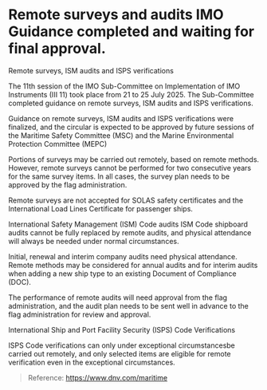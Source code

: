 # Remote surveys and audits IMO Guidance completed and waiting for final approval.

<div data-type='wrapper'>
Remote surveys, ISM audits and ISPS verifications

The 11th session of the IMO Sub-Committee on Implementation of IMO Instruments (III 11) took place from 21 to 25 July 2025. The Sub-Committee completed guidance on remote surveys, ISM audits and ISPS verifications. 

Guidance on remote surveys, ISM audits and ISPS verifications were finalized, and the circular is expected to be approved by future sessions of the Maritime Safety  Committee (MSC) and the Marine Environmental Protection Committee (MEPC)

Portions of surveys may be carried out remotely, based on remote methods. However, remote surveys cannot be performed for two consecutive years for the same survey items.
In all cases, the survey plan needs to be approved by the flag administration.

Remote surveys are not accepted for SOLAS safety certificates and the International Load Lines Certificate for passenger ships.

International Safety Management (ISM) Code audits ISM Code shipboard audits cannot be fully replaced by remote audits, and physical attendance will always be
needed under normal circumstances.

Initial, renewal and interim company audits need physical attendance. Remote methods may be considered for annual audits and for interim audits when adding a new ship type to an existing Document of Compliance (DOC).

The performance of remote audits will need approval from the flag administration, and the audit plan needs to be sent well in advance to the flag administration for review and approval.

International Ship and Port Facility Security (ISPS) Code Verifications

ISPS Code verifications can only under exceptional circumstancesbe carried out  remotely, and only selected items are eligible for remote verification even in the exceptional circumstances.

> Reference: https://www.dnv.com/maritime
</div>